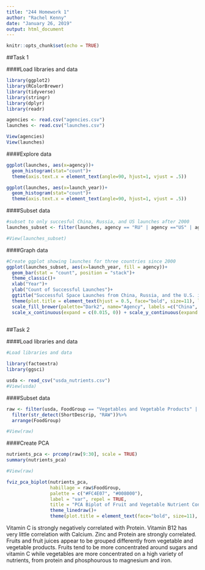 ```yaml
---
title: "244 Homework 1"
author: "Rachel Kenny"
date: "January 26, 2019"
output: html_document
---
```


```r
knitr::opts_chunk$set(echo = TRUE)
```

##Task 1

####Load libraries and data
```r

library(ggplot2)
library(RColorBrewer)
library(tidyverse)
library(stringr)
library(dplyr)
library(readr)

agencies <- read.csv("agencies.csv")
launches <- read.csv("launches.csv")

View(agencies)
View(launches)

```

####Explore data
```r

ggplot(launches, aes(x=agency))+
  geom_histogram(stat="count")+
  theme(axis.text.x = element_text(angle=90, hjust=1, vjust = .5))

ggplot(launches, aes(x=launch_year))+
  geom_histogram(stat="count")+
  theme(axis.text.x = element_text(angle=90, hjust=1, vjust = .5))

```

####Subset data
```r
#subset to only succesful China, Russia, and US launches after 2000
launches_subset <- filter(launches, agency == "RU" | agency =="US" | agency =="CN", launch_year >= "2000", category == "O")

#View(launches_subset)
```

####Graph data
```r
#Create ggplot showing launches for three countries since 2000
ggplot(launches_subset, aes(x=launch_year, fill = agency))+
  geom_bar(stat = "count", position = "stack")+
  theme_classic()+
  xlab("Year")+
  ylab("Count of Successful Launches")+
  ggtitle("Successful Space Launches from China, Russia, and the U.S. in the 21st Century")+
  theme(plot.title = element_text(hjust = 0.5, face="bold", size=11), legend.title=element_text(face="bold", size = 10), axis.title=element_text(face="bold", size = 10))+
  scale_fill_brewer(palette="Dark2", name="Agency", labels =c("China", "Russia", "U.S."))+ 
  scale_x_continuous(expand = c(0.015, 0)) + scale_y_continuous(expand = c(0, 0))
  

```



##Task 2

####Load libraries and data
```r
#Load libraries and data

library(factoextra)
library(ggsci) 

usda <- read_csv("usda_nutrients.csv")
#View(usda)

```

####Subset data
```r

raw <- filter(usda, FoodGroup == "Vegetables and Vegetable Products" | FoodGroup == "Fruits and Fruit Juices") %>% 
  filter(str_detect(ShortDescrip, "RAW"))%>% 
  arrange(FoodGroup)

#View(raw)

```

####Create PCA
```r

nutrients_pca <- prcomp(raw[9:30], scale = TRUE)
summary(nutrients_pca) 

#View(raw)

fviz_pca_biplot(nutrients_pca, 
                habillage = raw$FoodGroup, 
                palette = c("#FC4E07", "#008000"), 
                label = "var", repel = TRUE, 
                title = "PCA Biplot of Fruit and Vegetable Nutrient Content",)+
                theme_linedraw()+
                theme(plot.title = element_text(face="bold", size=11), legend.title=element_text(face="bold", size = 10), axis.title=element_text(face="bold", size = 10))

```

Vitamin C is strongly negatively correlated with Protein. Vitamin B12 has very little correlation with Calcium. Zinc and Protein are strongly correlated. Fruits and fruit juices appear to be grouped differently from vegetable and vegetable products. Fruits tend to be more concentrated around sugars and vitamin C while vegetables are more concentrated on a high variety of nutrients, from protein and phosphourous to magnesium and iron.

